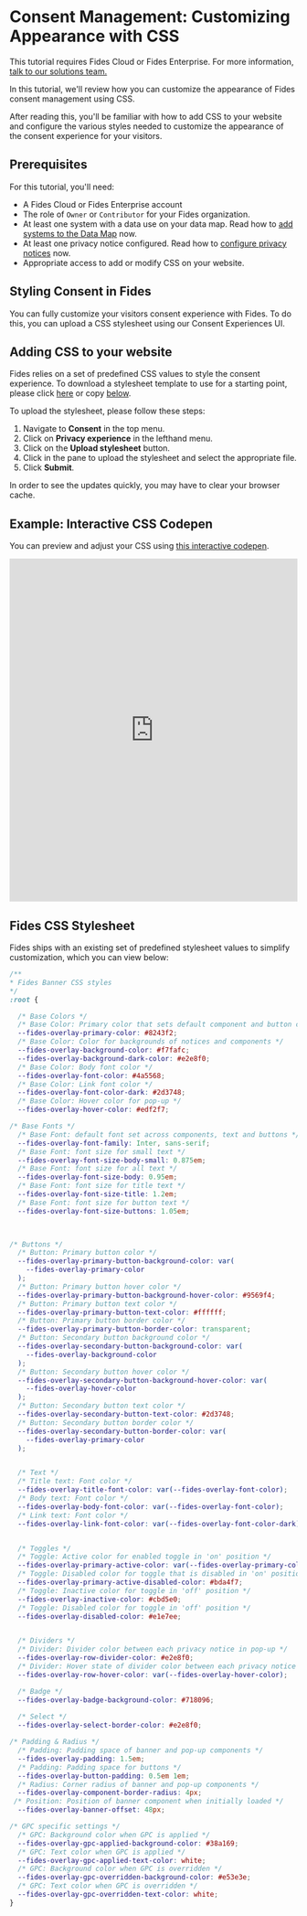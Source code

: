 
# Consent Management: Customizing Appearance with CSS

<TutorialKey duration="10" product="Fides" topic="Consent Management"/>

<Callout emoji=""> This tutorial requires Fides Cloud or Fides Enterprise. For more information, [talk to our solutions team.](https://ethyca.com/book-demo?utm_source=docs-site) </Callout>

In this tutorial, we'll review how you can customize the appearance of Fides consent management using CSS.

After reading this, you'll be familiar with how to add CSS to your website and configure the various styles needed to customize the appearance of the consent experience for your visitors.

## Prerequisites

For this tutorial, you'll need:

* A Fides Cloud or Fides Enterprise account
* The role of `Owner` or `Contributor` for your Fides organization.
* At least one system with a data use on your data map. Read how to [add systems to the Data Map](/tutorials/data-mapping/data-mapping-adding-systems-manually) now.
* At least one privacy notice configured. Read how to [configure privacy notices](/tutorials/consent-management/consent-management-configuration/privacy-notices) now.
* Appropriate access to add or modify CSS on your website. 

## Styling Consent in Fides

You can fully customize your visitors consent experience with Fides. To do this, you can upload a CSS stylesheet using our Consent Experiences UI. 

## Adding CSS to your website
Fides relies on a set of predefined CSS values to style the consent experience. To download a stylesheet template to use for a starting point, please click [here](https://raw.githubusercontent.com/ethyca/fides/main/clients/fides-js/src/components/fides.css) or copy [below](#fides-css-stylesheet).

To upload the stylesheet, please follow these steps:

1. Navigate to **Consent** in the top menu.
2. Click on **Privacy experience** in the lefthand menu.
3. Click on the **Upload stylesheet** button.
4. Click in the pane to upload the stylesheet and select the appropriate file.
5. Click **Submit**. 

<Screenshot img="/docs/assets/img/tutorials/consent_management_css_styling.gif" description="Upload a CSS stylesheet" />


<Callout type="info" emoji="">In order to see the updates quickly, you may have to clear your browser cache.</Callout>


## Example: Interactive CSS Codepen
You can preview and adjust your CSS using [this interactive codepen](https://codepen.io/cilliank/pen/xxmVGxr).

<iframe height="600" width="100%" scrolling="no" title="Fides CSS Styling" src="https://codepen.io/cilliank/embed/xxmVGxr?default-tab=result&editable=true&theme-id=dark" frameborder="no" loading="lazy" allowtransparency="true" allowfullscreen="true">
  See the Pen <a href="https://codepen.io/cilliank/pen/xxmVGxr">
  Fides CSS Styling</a> by Cillian (<a href="https://codepen.io/cilliank">@cilliank</a>)
  on <a href="https://codepen.io">CodePen</a>.
</iframe>


## Fides CSS Stylesheet 
Fides ships with an existing set of predefined stylesheet values to simplify customization, which you can view below:

```css filename="Fides CSS"
/**
* Fides Banner CSS styles
*/
:root {

  /* Base Colors */
  /* Base Color: Primary color that sets default component and button color */
  --fides-overlay-primary-color: #8243f2;
  /* Base Color: Color for backgrounds of notices and components */
  --fides-overlay-background-color: #f7fafc;
  --fides-overlay-background-dark-color: #e2e8f0;
  /* Base Color: Body font color */
  --fides-overlay-font-color: #4a5568;
  /* Base Color: Link font color */
  --fides-overlay-font-color-dark: #2d3748;
  /* Base Color: Hover color for pop-up */
  --fides-overlay-hover-color: #edf2f7;

/* Base Fonts */
  /* Base Font: default font set across components, text and buttons */
  --fides-overlay-font-family: Inter, sans-serif;
  /* Base Font: font size for small text */
  --fides-overlay-font-size-body-small: 0.875em;
  /* Base Font: font size for all text */
  --fides-overlay-font-size-body: 0.95em;
  /* Base Font: font size for title text */
  --fides-overlay-font-size-title: 1.2em;
  /* Base Font: font size for button text */
  --fides-overlay-font-size-buttons: 1.05em;
  


/* Buttons */
  /* Button: Primary button color */
  --fides-overlay-primary-button-background-color: var(
    --fides-overlay-primary-color
  );
  /* Button: Primary button hover color */
  --fides-overlay-primary-button-background-hover-color: #9569f4;
  /* Button: Primary button text color */
  --fides-overlay-primary-button-text-color: #ffffff;
  /* Button: Primary button border color */
  --fides-overlay-primary-button-border-color: transparent;
  /* Button: Secondary button background color */
  --fides-overlay-secondary-button-background-color: var(
    --fides-overlay-background-color
  );
  /* Button: Secondary button hover color */
  --fides-overlay-secondary-button-background-hover-color: var(
    --fides-overlay-hover-color
  );
  /* Button: Secondary button text color */
  --fides-overlay-secondary-button-text-color: #2d3748;
  /* Button: Secondary button border color */
  --fides-overlay-secondary-button-border-color: var(
    --fides-overlay-primary-color
  );


  /* Text */
  /* Title text: Font color */
  --fides-overlay-title-font-color: var(--fides-overlay-font-color);
  /* Body text: Font color */
  --fides-overlay-body-font-color: var(--fides-overlay-font-color);
  /* Link text: Font color */
  --fides-overlay-link-font-color: var(--fides-overlay-font-color-dark);


  /* Toggles */
  /* Toggle: Active color for enabled toggle in 'on' position */
  --fides-overlay-primary-active-color: var(--fides-overlay-primary-color);
  /* Toggle: Disabled color for toggle that is disabled in 'on' position */
  --fides-overlay-primary-active-disabled-color: #bda4f7;
  /* Toggle: Inactive color for toggle in 'off' position */
  --fides-overlay-inactive-color: #cbd5e0;
  /* Toggle: Disabled color for toggle in 'off' position */
  --fides-overlay-disabled-color: #e1e7ee;


  /* Dividers */
  /* Divider: Divider color between each privacy notice in pop-up */
  --fides-overlay-row-divider-color: #e2e8f0;
  /* Divider: Hover state of divider color between each privacy notice in pop-up */
  --fides-overlay-row-hover-color: var(--fides-overlay-hover-color);

  /* Badge */
  --fides-overlay-badge-background-color: #718096;
  
  /* Select */
  --fides-overlay-select-border-color: #e2e8f0;

/* Padding & Radius */
  /* Padding: Padding space of banner and pop-up components */
  --fides-overlay-padding: 1.5em;
  /* Padding: Padding space for buttons */
  --fides-overlay-button-padding: 0.5em 1em;
  /* Radius: Corner radius of banner and pop-up components */
  --fides-overlay-component-border-radius: 4px;
 /* Position: Position of banner component when initially loaded */
  --fides-overlay-banner-offset: 48px;

/* GPC specific settings */
  /* GPC: Background color when GPC is applied */
  --fides-overlay-gpc-applied-background-color: #38a169;
  /* GPC: Text color when GPC is applied */
  --fides-overlay-gpc-applied-text-color: white;
  /* GPC: Background color when GPC is overridden */
  --fides-overlay-gpc-overridden-background-color: #e53e3e;
  /* GPC: Text color when GPC is overridden */
  --fides-overlay-gpc-overridden-text-color: white;
}